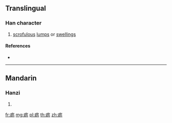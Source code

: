 {{character info/new}}
{{also|癧}}
==Translingual==

===Han character===
{{Han char|rn=104|rad=疒|as=04|sn=9|four=|canj=KMKS}}

# [[scrofulous]] [[lump]]s or [[swelling]]s

====References====
* {{Han ref|kx=0770.191|hdz=42661.120|uh=75AC|ud=30124}}

----

==Mandarin==

===Hanzi===
{{cmn-hanzi|tra=癧|pin=[[lì]] ([[li4]])|wg=li<sup>4</sup>}}

# {{defn|lang=cmn|sort=疒04}}

[[fr:疬]]
[[mg:疬]]
[[pl:疬]]
[[th:疬]]
[[zh:疬]]